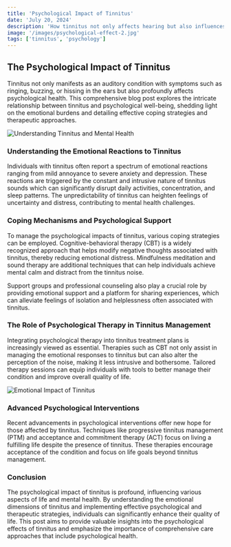 ```yaml
---
title: 'Psychological Impact of Tinnitus'
date: 'July 20, 2024'
description: 'How tinnitus not only affects hearing but also influences psychological well-being.'
image: '/images/psychological-effect-2.jpg'
tags: ['tinnitus', 'psychology']
---
```


## The Psychological Impact of Tinnitus

Tinnitus not only manifests as an auditory condition with symptoms such as ringing, buzzing, or hissing in the ears but also profoundly affects psychological health. This comprehensive blog post explores the intricate relationship between tinnitus and psychological well-being, shedding light on the emotional burdens and detailing effective coping strategies and therapeutic approaches.

<Image
  src="/images/psychological-effect.jpg"
  alt="Understanding Tinnitus and Mental Health"
/>

### Understanding the Emotional Reactions to Tinnitus

Individuals with tinnitus often report a spectrum of emotional reactions ranging from mild annoyance to severe anxiety and depression. These reactions are triggered by the constant and intrusive nature of tinnitus sounds which can significantly disrupt daily activities, concentration, and sleep patterns. The unpredictability of tinnitus can heighten feelings of uncertainty and distress, contributing to mental health challenges.

### Coping Mechanisms and Psychological Support

To manage the psychological impacts of tinnitus, various coping strategies can be employed. Cognitive-behavioral therapy (CBT) is a widely recognized approach that helps modify negative thoughts associated with tinnitus, thereby reducing emotional distress. Mindfulness meditation and sound therapy are additional techniques that can help individuals achieve mental calm and distract from the tinnitus noise.

Support groups and professional counseling also play a crucial role by providing emotional support and a platform for sharing experiences, which can alleviate feelings of isolation and helplessness often associated with tinnitus.

### The Role of Psychological Therapy in Tinnitus Management

Integrating psychological therapy into tinnitus treatment plans is increasingly viewed as essential. Therapies such as CBT not only assist in managing the emotional responses to tinnitus but can also alter the perception of the noise, making it less intrusive and bothersome. Tailored therapy sessions can equip individuals with tools to better manage their condition and improve overall quality of life.

<Image
  src="/images/psychological-effect-2.jpg"
  alt="Emotional Impact of Tinnitus"
/>

### Advanced Psychological Interventions

Recent advancements in psychological interventions offer new hope for those affected by tinnitus. Techniques like progressive tinnitus management (PTM) and acceptance and commitment therapy (ACT) focus on living a fulfilling life despite the presence of tinnitus. These therapies encourage acceptance of the condition and focus on life goals beyond tinnitus management.

### Conclusion

The psychological impact of tinnitus is profound, influencing various aspects of life and mental health. By understanding the emotional dimensions of tinnitus and implementing effective psychological and therapeutic strategies, individuals can significantly enhance their quality of life. This post aims to provide valuable insights into the psychological effects of tinnitus and emphasize the importance of comprehensive care approaches that include psychological health.
